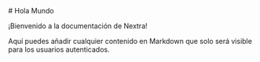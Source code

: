 
<AuthWrapper>
  # Hola Mundo

  ¡Bienvenido a la documentación de Nextra!

  Aquí puedes añadir cualquier contenido en Markdown que solo será visible para los usuarios autenticados.
</AuthWrapper>